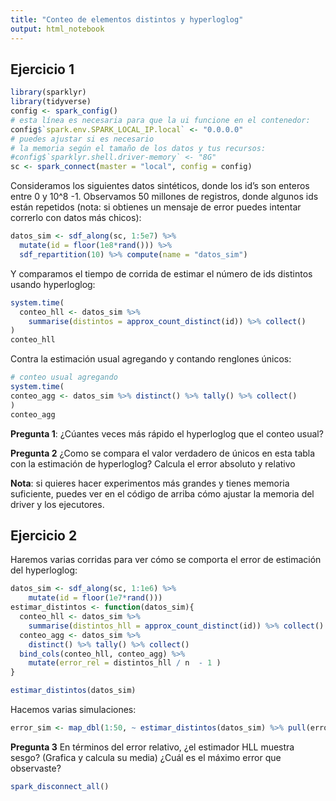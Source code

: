 ```yaml
---
title: "Conteo de elementos distintos y hyperloglog"
output: html_notebook
---
```


## Ejercicio 1

```r
library(sparklyr)
library(tidyverse)
config <- spark_config()
# esta línea es necesaria para que la ui funcione en el contenedor:
config$`spark.env.SPARK_LOCAL_IP.local` <- "0.0.0.0"
# puedes ajustar si es necesario 
# la memoria según el tamaño de los datos y tus recursos:
#config$`sparklyr.shell.driver-memory` <- "8G"
sc <- spark_connect(master = "local", config = config)
```

Consideramos los siguientes datos sintéticos, donde los id's son
enteros entre 0 y 10^8 -1. Observamos 50 millones de registros, donde
algunos ids están repetidos (nota: si obtienes un mensaje de error puedes
intentar correrlo con datos más chicos):

```r
datos_sim <- sdf_along(sc, 1:5e7) %>% 
  mutate(id = floor(1e8*rand())) %>% 
  sdf_repartition(10) %>% compute(name = "datos_sim") 
```

Y comparamos el tiempo de corrida de estimar el número de 
ids distintos usando hyperloglog:

```r
system.time(
  conteo_hll <- datos_sim %>% 
    summarise(distintos = approx_count_distinct(id)) %>% collect()
)
conteo_hll 
```

Contra la estimación usual agregando y contando renglones únicos:

```r
# conteo usual agregando
system.time(
conteo_agg <- datos_sim %>% distinct() %>% tally() %>% collect()
)
conteo_agg 
```


**Pregunta 1**: ¿Cúantes veces más rápido el hyperloglog que el conteo usual?

**Pregunta 2** ¿Como se compara el valor verdadero de únicos en esta tabla
con la estimación de hyperloglog? Calcula el error absoluto y relativo

**Nota**: si quieres hacer experimentos más grandes y tienes memoria suficiente,
puedes ver en el código de arriba cómo ajustar la memoria del driver y los
ejecutores.

## Ejercicio 2

Haremos varias corridas
para ver cómo se comporta el error de estimación del hyperloglog:

```r
datos_sim <- sdf_along(sc, 1:1e6) %>% 
    mutate(id = floor(1e7*rand())) 
estimar_distintos <- function(datos_sim){
  conteo_hll <- datos_sim %>% 
    summarise(distintos_hll = approx_count_distinct(id)) %>% collect()
  conteo_agg <- datos_sim %>% 
    distinct() %>% tally() %>% collect() 
  bind_cols(conteo_hll, conteo_agg) %>% 
    mutate(error_rel = distintos_hll / n  - 1 ) 
}
```

```r
estimar_distintos(datos_sim)
```

Hacemos varias simulaciones:

```r
error_sim <- map_dbl(1:50, ~ estimar_distintos(datos_sim) %>% pull(error_rel))
```

**Pregunta 3** En términos del error relativo, ¿el estimador HLL muestra
sesgo? (Grafica y calcula su media) ¿Cuál es el máximo error que observaste? 

```r
spark_disconnect_all()
```
